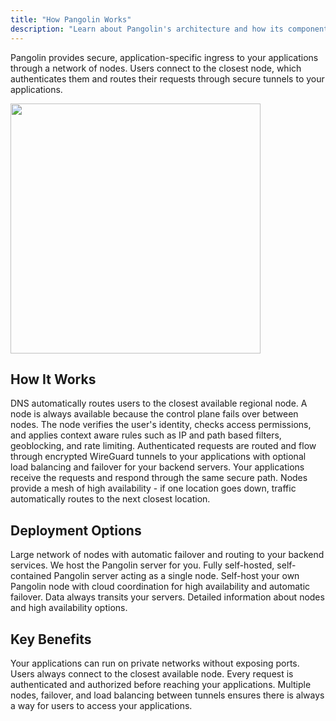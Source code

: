 ```yaml
---
title: "How Pangolin Works"
description: "Learn about Pangolin's architecture and how its components work together to provide secure application access"
---
```


Pangolin provides secure, application-specific ingress to your applications through a network of nodes. Users connect to the closest node, which authenticates them and routes their requests through secure tunnels to your applications.

<Frame>
  <img src="/images/diagram.svg" width="400" centered/>
</Frame>

## How It Works

<Steps>
<Step title="User enters through node">
  DNS automatically routes users to the closest available regional node. A node is always available because the control plane fails over between nodes.
</Step>

<Step title="Authentication and authorization">
  The node verifies the user's identity, checks access permissions, and applies context aware rules such as IP and path based filters, geoblocking, and rate limiting.
</Step>

<Step title="Secure tunnel routing">
  Authenticated requests are routed and flow through encrypted WireGuard tunnels to your applications with optional load balancing and failover for your backend servers.
</Step>

<Step title="Application delivery">
  Your applications receive the requests and respond through the same secure path.
</Step>
</Steps>

<Info>
Nodes provide a mesh of high availability - if one location goes down, traffic automatically routes to the next closest location.
</Info>

## Deployment Options

<CardGroup cols={2}>
<Card title="Pangolin Cloud" icon="cloud" href="https://pangolin.fossorial.io/auth/signup">
  Large network of nodes with automatic failover and routing to your backend services. We host the Pangolin server for you.
</Card>

<Card title="Community Edition" icon="server" href="/self-host/quick-install">
  Fully self-hosted, self-contained Pangolin server acting as a single node.
</Card>

<Card title="Remote Nodes" icon="circle-nodes" href="/manage/remote">
  Self-host your own Pangolin node with cloud coordination for high availability and automatic failover. Data always transits your servers.
</Card>

<Card title="Learn More" icon="book" href="/manage/nodes">
  Detailed information about nodes and high availability options.
</Card>
</CardGroup>

## Key Benefits

<CardGroup cols={2}>
<Card title="No Public IPs or Ports" icon="network-wired">
  Your applications can run on private networks without exposing ports.
</Card>

<Card title="Ingress Mesh" icon="globe">
  Users always connect to the closest available node.
</Card>

<Card title="Zero-Trust Security" icon="shield">
  Every request is authenticated and authorized before reaching your applications.
</Card>

<Card title="High Availability" icon="check-double">
  Multiple nodes, failover, and load balancing between tunnels ensures there is always a way for users to access your applications.
</Card>
</CardGroup>
